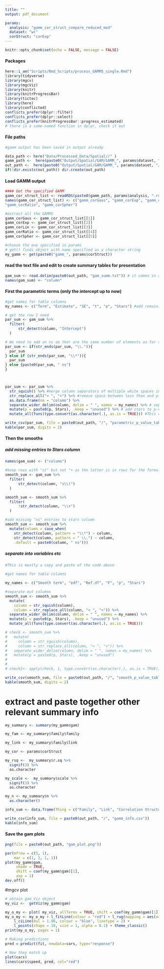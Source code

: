 ```yaml
---
title: ""
output: pdf_document

params:
  analysis: "gamm_cor_struct_compare_reduced_mod"
  dataset: "wc"
  corStruct: "corExp"
---
```



```r
knitr::opts_chunk$set(echo = FALSE, message = FALSE)
```


#### Packages
```r
here::i_am("Scripts/Rmd_Scripts/process_GAMMS_single.Rmd")
library(tidyverse)
library(mgcv)
library(mgcViz)
library(knitr)
library(knitrProgressBar)
library(tictoc)
library(here)
library(conflicted)
conflicts_prefer(dplyr::filter)
conflicts_prefer(dplyr::select)
conflicts_prefer(knitrProgressBar::progress_estimated)
# there is a same-named function in dplyr, check it out
```
#### File paths
```r
#gamm output has been saved in output already

data_path <- here("Data/Processed_Data/Spatial//" )
gamm_path <-  here(paste0("Output/Spatial/GAM/GAMM_", params$dataset, "//"))
out_path <-  here(paste0("Output/Spatial/GAM/GAMM_", params$dataset, "/", params$analysis, "/", params$corStruct, "//"))
if(!dir.exists(out_path)) dir.create(out_path)
```

#### Load GAMM output 
```r

#### Get the specified GAMM
gamm_cor_struct_list <- readRDS(paste0(gamm_path, params$analysis, ".rds"))
names(gamm_cor_struct_list) <- c("gamm_corGaus", "gamm_corExp", "gamm_corLin",
"gamm_corRatio", "gamm_corSpher")

#extract all the GAMMS
gamm_corGaus <- gamm_cor_struct_list[[1]]
gamm_corExp <- gamm_cor_struct_list[[2]]
gamm_corLin <- gamm_cor_struct_list[[3]]
gamm_corRatio <- gamm_cor_struct_list[[4]]
gamm_corSpher <- gamm_cor_struct_list[[5]]

#choose the one specified in params
# get() finds object with name specified as a character string
my_gamm <- get(paste0("gamm_", params$corStruct))

```


#### read the text file and edit to create summary tables for presentation

```r
gam_sum <- read.delim(paste0(out_path, "gam_summ.txt")) # it comes in as a dataframe with one column
names(gam_sum) <- "column"
```

#### First the parametric terms (only the intercept up to now)
```r
#get names for table columns
my_names <- c("Term", "Estimate", "SE", "t", "p", "Stars") #add remaining names needed

# get the row I need
par_sum <- gam_sum %>%
  filter(
      str_detect(column, "Intercept")
  )

# We need to add an ns so ther are the same number of elements as for the headings
par_sum <- if(str_ends(par_sum, "\\.")){
  par_sum
} else if (str_ends(par_sum, "\\*")){
  par_sum
} else {paste0(par_sum, " ns")
}



par_sum <- par_sum %>% 
  str_squish() %>% #merge column separators of multiple white spaces into single spaces
  str_replace_all("< ", "<") %>% #remove space between less than and p-value
  as.data.frame(nm = "column") %>%
  separate_wider_delim(column, delim = " ", names = my_names) %>% # separate into multiple columns
  mutate(p = paste0(p, Stars), .keep = "unused") %>% # add stars to p-value in one column
  mutate_all(funs(type.convert(as.character(.), as.is = TRUE))) #This converts columns into the format that looks best to the function 

write_csv(par_sum, file = paste0(out_path, "/", "parametric_p_value_table.csv"))
kable(par_sum, digits = 2)
```

#### Then the smooths
##### add missing entries to Stars column
```r
names(gam_sum) <- ("column")

#keep rows with "s(" but not "+ as the latter is in rows for the formula
smooth_sum <- gam_sum %>%
  filter(
      str_detect(column, "s\\(")
  )

smooth_sum <- smooth_sum %>%
  filter(
      !str_detect(column, "\\+")
  )

#add missing "ns" entries to stars column
smooth_sum <- smooth_sum %>%
  mutate(column = case_when(
    str_detect(column, pattern = "\\*") ~ column,
    str_detect(column, pattern = " \\.") ~ column,
    .default = paste0(column, " ns")))
```
##### separate into variables etc
```r
#This is mostly a copy and paste of the code above

#get names for table columns

my_names <- c("Smooth term", "edf", "Ref.df", "F", "p", "Stars")

#separate out columns
smooth_sum <- smooth_sum %>%
  mutate(
    column = str_squish(column),
    column = str_replace_all(column, "< ", "<")) %>% 
  separate_wider_delim(column, delim = " ", names = my_names) %>%
  mutate(p = paste0(p, Stars), .keep = "unused") %>%
  mutate_all(funs(type.convert(as.character(.), as.is = TRUE))) 

# check <- smooth_sum %>%
#   mutate(
#     column = str_squish(column),
#     column = str_replace_all(column, "< ", "<")) %>% 
#   separate_wider_delim(column, delim = " ", names = my_names) %>%
#   mutate(p = paste0(p, Stars), .keep = "unused") 
# 
# 
# check1<- apply(check, 1, type.convert(as.character(.), as.is = TRUE)) 

write_csv(smooth_sum, file = paste0(out_path, "/", "smooth_p_value_table.csv"))
kable(smooth_sum, digits = 2)
```

# extract and paste together other relevant summary info
```r
my_summary <- summary(my_gamm$gam)

my_fam <- my_summary$family$family

my_link <- my_summary$family$link

my_cor <- params$corStruct

my_rsq <-  my_summary$r.sq %>%
  signif(3) %>%
  as.character

my_scale <-  my_summary$scale %>%
  signif(3) %>%
  as.character

my_n <- my_summary$n %>%
  as.character()

info_sum <- data.frame(Thing = c("Family", "Link", "Correlation Structure", "R-sq.(adj)", "Scale est.", "n"), Value = c(my_fam, my_link, my_cor, my_rsq, my_scale, my_n))

write_csv(info_sum, file = paste0(out_path, "/", "gamm_info.csv"))
kable(info_sum)

```

#### Save the gam plots
```r
png(file = paste0(out_path, "gam_plot.png"))

par(mfrow = c(5, 1),
    mar = c(1, 1, 1, 1))
plot(my_gamm$gam, 
     shade = TRUE, 
     shift = coef(my_gamm$gam)[1],
     asp = 1)
dev.off()  
```
#mgcv plot

```r
# obtain gam_Viz object
my_viz <-  getViz(my_gamm$gam)

my_o_my <- plot( my_viz, allTerms = TRUE, shift = coef(my_gamm$gam)[1])
my_o_my <- my_o_my + l_fitLine(colour = "red") + l_rug(mapping = aes(x=x), alpha = 0.8) +
    l_ciLine(mul = 1.96, colour = "blue", linetype = 2) + 
    l_points(shape = 19, size = 1, alpha = 0.1) + theme_classic()
print(my_o_my, pages = 1)
```

```r
# Making predictions
pred = predict(fit, newdata=cars, type="response")

# Now they match up
plot(cars)
lines(cars$speed, pred, col="red")
```


